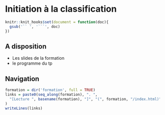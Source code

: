 # Initiation à la classification



```r
knitr::knit_hooks$set(document = function(doc){
  gsub('`` ', '```', doc)
})
```



## A disposition 

- Les slides de la formation
- le programme du tp



## Navigation

```r
formation = dir('formation', full = TRUE)
links = paste0(seq_along(formation), ". ", 
  "[Lecture ", basename(formation), "]", "(", formation, "/index.html)"
)
writeLines(links)
```
